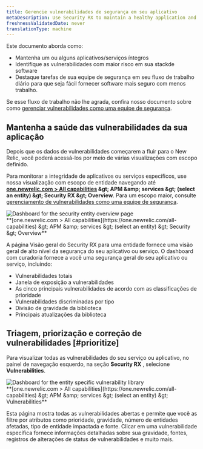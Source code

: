 ```yaml
---
title: Gerencie vulnerabilidades de segurança em seu aplicativo
metaDescription: Use Security RX to maintain a healthy application and remediate vulnerabilities as a developer.
freshnessValidatedDate: never
translationType: machine
---
```


Este documento aborda como:

* Mantenha um ou alguns aplicativos/serviços íntegros
* Identifique as vulnerabilidades com maior risco em sua stackde software
* Destaque tarefas de sua equipe de segurança em seu fluxo de trabalho diário para que seja fácil fornecer software mais seguro com menos trabalho.

Se esse fluxo de trabalho não lhe agrada, confira nosso documento sobre como [gerenciar vulnerabilidades como uma equipe de segurança](/docs/vulnerability-management/security-workflow).

## Mantenha a saúde das vulnerabilidades da sua aplicação

Depois que os dados de vulnerabilidades começarem a fluir para o New Relic, você poderá acessá-los por meio de várias visualizações com escopo definido.

Para monitorar a integridade de aplicativos ou serviços específicos, use nossa visualização com escopo de entidade navegando até <DNT>**[one.newrelic.com &gt; All capabilities](https://one.newrelic.com/all-capabilities) &amp;gt; APM &amp;amp; services &amp;gt; (select an entity) &amp;gt; Security RX &amp;gt; Overview**</DNT>. Para um escopo maior, consulte [gerenciamento de vulnerabilidades como uma equipe de segurança](/docs/vulnerability-management/security-workflow).

<img title="Entity overview" alt="Dashboard for the security entity overview page" src="/images/security_screenshot-entity_security-overview.webp" />

<figcaption>
  <DNT>
    **[one.newrelic.com &gt; All capabilities](https://one.newrelic.com/all-capabilities) &amp;gt; APM &amp;amp; services &amp;gt; (select an entity) &amp;gt; Security &amp;gt; Overview**
  </DNT>
</figcaption>

A página Visão geral do Security RX para uma entidade fornece uma visão geral de alto nível da segurança do seu aplicativo ou serviço. O dashboard com curadoria fornece a você uma segurança geral do seu aplicativo ou serviço, incluindo:

* Vulnerabilidades totais
* Janela de exposição a vulnerabilidades
* As cinco principais vulnerabilidades de acordo com as classificações de prioridade
* Vulnerabilidades discriminadas por tipo
* Divisão de gravidade da biblioteca
* Principais atualizações da biblioteca

## Triagem, priorização e correção de vulnerabilidades [#prioritize]

Para visualizar todas as vulnerabilidades do seu serviço ou aplicativo, no painel de navegação esquerdo, na seção **Security RX** , selecione <DNT>**Vulnerabilities**</DNT>.

<img title="Vulnerability library" alt="Dashboard for the entity specific vulnerability library" src="/images/vulnLibrary.webp" />

<figcaption>
  <DNT>
    **[one.newrelic.com &gt; All capabilities](https://one.newrelic.com/all-capabilities) &amp;gt; APM &amp;amp; services &amp;gt; (select an entity) &amp;gt; Vulnerabilities**
  </DNT>
</figcaption>

Esta página mostra todas as vulnerabilidades abertas e permite que você as filtre por atributos como prioridade, gravidade, número de entidades afetadas, tipo de entidade impactada e fonte. Clicar em uma vulnerabilidade específica fornece informações detalhadas sobre sua gravidade, fontes, registros de alterações de status de vulnerabilidades e muito mais.